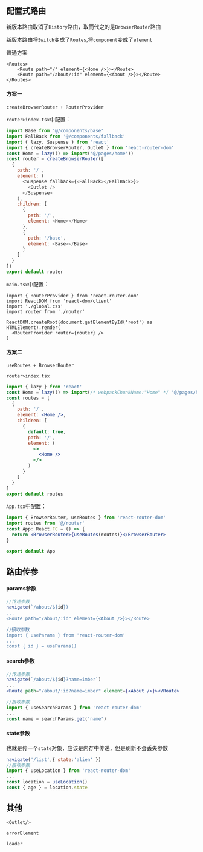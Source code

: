 ## 配置式路由

新版本路由取消了`History`路由，取而代之的是`BrowserRouter`路由

新版本路由将`Switch`变成了`Routes`,将`component`变成了`element`

普通方案

```tsx
<Routes>
    <Route path="/" element={<Home />}></Route>
    <Route path="/about/:id" element={<About />}></Route>
</Routes>
```

#### 方案一

`createBrowserRouter + RouterProvider`

`router>index.tsx`中配置：

```js
import Base from '@/components/base'
import FallBack from '@/components/fallback'
import { lazy, Suspense } from 'react'
import { createBrowserRouter, Outlet } from 'react-router-dom'
const Home = lazy(() => import('@/pages/home'))
const router = createBrowserRouter([
  {
    path: '/',
    element: (
      <Suspense fallback={<FallBack></FallBack>}>
        <Outlet />
      </Suspense>
    ),
    children: [
      {
        path: '/',
        element: <Home></Home>
      },
      {
        path: '/base',
        element: <Base></Base>
      }
    ]
  }
])
export default router
```

`main.tsx`中配置：

```tsx
import { RouterProvider } from 'react-router-dom'
import ReactDOM from 'react-dom/client'
import './global.css'
import router from './router'

ReactDOM.createRoot(document.getElementById('root') as HTMLElement).render(
  <RouterProvider router={router} />
)
```

#### 方案二

`useRoutes + BrowserRouter`

`router>index.tsx`

```jsx
import { lazy } from 'react'
const Home = lazy(() => import(/* webpackChunkName:"Home" */ '@/pages/home'))
const routes = [
  {
    path: '/',
    element: <Home />,
    children: [
      {
        default: true,
        path: '/',
        element: (
          <>
            <Home />
          </>
        )
      }
    ]
  }
]
export default routes
```

`App.tsx`中配置：

```jsx
import { BrowserRouter, useRoutes } from 'react-router-dom'
import routes from '@/router'
const App: React.FC = () => {
  return <BrowserRouter>{useRoutes(routes)}</BrowserRouter>
}

export default App
```

## 路由传参

#### params参数

```jsx
//传递参数
navigate(`/about/${id})
...
<Route path="/about/:id" element={<About />}></Route>

//接收参数
import { useParams } from 'react-router-dom'
...
const { id } = useParams()
```

#### search参数

```jsx
//传递参数
navigate(`/about/${id}?name=imber`)
...
<Route path="/about/:id?name=imber" element={<About />}></Route>

//接收参数
import { useSearchParams } from 'react-router-dom'
...
const name = searchParams.get('name')
```

#### state参数

也就是传一个`state`对象，应该是内存中传递，但是刷新不会丢失参数 

```jsx
navigate('/list',{ state:'alien' })
//接收参数
import { useLocation } from 'react-router-dom'
...
const location = useLocation()
const { age } = location.state
```

## 其他

`<Outlet/>`

`errorElement`

`loader`